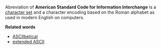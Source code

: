 Abreviation of
'''American Standard Code for Information Interchange''' is a [[character set]] and a character encoding based on the Roman alphabet as used in modern English on computers.

'''Related words'''

*[[ASCIIbetical]]
*[[extended ASCII]]
